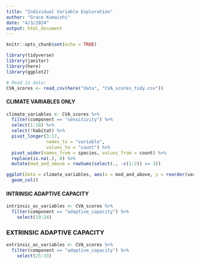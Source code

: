 ```yaml
---
title: "Individual Variable Exploration"
author: "Grace Kumaishi"
date: "4/3/2024"
output: html_document
---
```


```r
knitr::opts_chunk$set(echo = TRUE)

library(tidyverse)
library(janitor)
library(here)
library(ggplot2)
```

```r
# Read in data:
CVA_scores <- read_csv(here("data", "CVA_scores_tidy.csv"))
```

#### CLIMATE VARIABLES ONLY
```r
climate_variables <- CVA_scores %>% 
  filter(component == "sensitivity") %>% 
  select(1:18) %>% 
  select(!habitat) %>% 
  pivot_longer(3:17,
               names_to = "variable",
               values_to = "count") %>% 
  pivot_wider(names_from = species, values_from = count) %>% 
  replace(is.na(.), 0) %>% 
  mutate(mod_and_above = rowSums(select(., -c(1:2)) >= 3))
```

```r
ggplot(data = climate_variables, aes(x = mod_and_above, y = reorder(variable, mod_and_above))) +
  geom_col()
```


#### INTRINSIC ADAPTIVE CAPACITY
```r
intrinsic_ac_variables <- CVA_scores %>% 
  filter(component == "adaptive_capacity") %>% 
    select(19:24)
```

### EXTRINSIC ADAPTIVE CAPACITY
```r
extrinsic_ac_variables <- CVA_scores %>% 
  filter(component == "adaptive_capacity") %>% 
    select(25:33)
```





